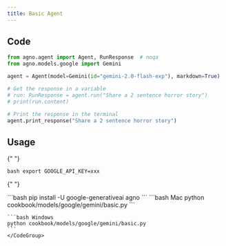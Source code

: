 ```yaml
---
title: Basic Agent
---
```


## Code

```python cookbook/models/google/gemini/basic.py
from agno.agent import Agent, RunResponse  # noqa
from agno.models.google import Gemini

agent = Agent(model=Gemini(id="gemini-2.0-flash-exp"), markdown=True)

# Get the response in a variable
# run: RunResponse = agent.run("Share a 2 sentence horror story")
# print(run.content)

# Print the response in the terminal
agent.print_response("Share a 2 sentence horror story")
```

## Usage

<Steps>
  <Snippet file="create-venv-step.mdx" />

{" "}

<Step title="Set your API key">```bash export GOOGLE_API_KEY=xxx ```</Step>

{" "}

<Step title="Install libraries">
  ```bash pip install -U google-generativeai agno ```
</Step>

  <Step title="Run Agent">
    <CodeGroup>
    ```bash Mac
    python cookbook/models/google/gemini/basic.py
    ```

    ```bash Windows
    python cookbook/models/google/gemini/basic.py
    ```
    </CodeGroup>

  </Step>
</Steps>
